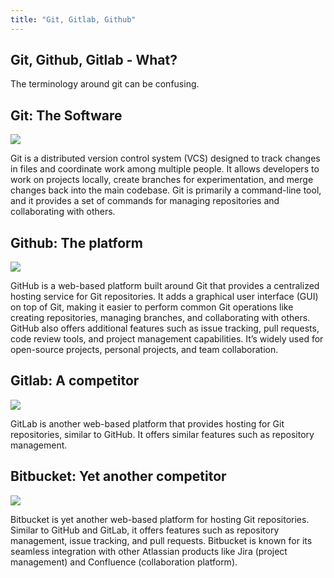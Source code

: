 ```yaml
---
title: "Git, Gitlab, Github"
---
```


## Git, Github, Gitlab - What?

The terminology around git can be confusing.

## Git: The Software

::: {layout="[ 40, 60 ]"}
![](images/Git_icon.svg)

Git is a distributed version control system (VCS) designed to track changes in files and coordinate work among multiple people. It allows developers to work on projects locally, create branches for experimentation, and merge changes back into the main codebase. Git is primarily a command-line tool, and it provides a set of commands for managing repositories and collaborating with others.
:::

## Github: The platform

::: {layout="[ 40, 60 ]"}
![](images/github-mark.png)

GitHub is a web-based platform built around Git that provides a centralized hosting service for Git repositories. It adds a graphical user interface (GUI) on top of Git, making it easier to perform common Git operations like creating repositories, managing branches, and collaborating with others. GitHub also offers additional features such as issue tracking, pull requests, code review tools, and project management capabilities. It's widely used for open-source projects, personal projects, and team collaboration.
:::

## Gitlab: A competitor

::: {layout="[ 40, 60 ]"}

![](images/Gitlab.png)

GitLab is another web-based platform that provides hosting for Git repositories, similar to GitHub. It offers similar features such as repository management.
:::

## Bitbucket: Yet another competitor

::: {layout="[ 40, 60 ]"}

![](images/bitbucket.png)

Bitbucket is yet another web-based platform for hosting Git repositories. Similar to GitHub and GitLab, it offers features such as repository management, issue tracking, and pull requests. Bitbucket is known for its seamless integration with other Atlassian products like Jira (project management) and Confluence (collaboration platform).
:::